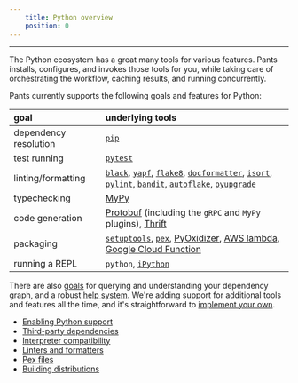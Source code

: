 ```yaml
---
    title: Python overview
    position: 0
---
```


---

The Python ecosystem has a great many tools for various features. Pants installs, configures, and invokes those tools for you, while taking care of orchestrating the workflow, caching results, and running concurrently.

Pants currently supports the following goals and features for Python:

| goal                  | underlying tools                                                                                                                                                                                                                                                                                                                 |
| :-------------------- | :------------------------------------------------------------------------------------------------------------------------------------------------------------------------------------------------------------------------------------------------------------------------------------------------------------------------------- |
| dependency resolution | [`pip`](./third-party-dependencies.mdx)                                                                                                                                                                                                                                                                                     |
| test running          | [`pytest`](../goals/test.mdx)                                                                                                                                                                                                                                                                                                 |
| linting/formatting    | [`black`](reference:reference-black), [`yapf`](reference:reference-yapf), [`flake8`](reference:reference-flake8), [`docformatter`](reference:reference-docformatter), [`isort`](reference:reference-isort), [`pylint`](reference:reference-pylint), [`bandit`](reference:reference-bandit), [`autoflake`](reference:reference-autoflake), [`pyupgrade`](reference:reference-pyupgrade) |
| typechecking          | [MyPy](../goals/check.mdx)                                                                                                                                                                                                                                                                                                    |
| code generation       | [Protobuf](../integrations/protobuf-and-grpc.mdx) (including the `gRPC` and `MyPy` plugins), [Thrift](../integrations/thrift.mdx)                                                                                                                                                                                                                           |
| packaging             | [`setuptools`](./building-distributions.mdx), [`pex`](../goals/package.mdx), [PyOxidizer](../integrations/pyoxidizer.mdx), [AWS lambda](../integrations/aws-lambda.mdx), [Google Cloud Function](../integrations/google-cloud-functions.mdx)                                                                                                                          |
| running a REPL        | `python`, [`iPython`](../goals/repl.mdx)                                                                                                                                                                                                                                                                                      |

There are also [goals](../../using-pants/project-introspection.mdx) for querying and understanding your dependency graph, and a robust [help system](../../using-pants/command-line-help.mdx). We're adding support for additional tools and features all the time, and it's straightforward to [implement your own](../../writing-plugins/plugins-overview.mdx).

- [Enabling Python support](./enabling-python-support.mdx)
- [Third-party dependencies](./third-party-dependencies.mdx)
- [Interpreter compatibility](./interpreter-compatibility.mdx)
- [Linters and formatters](./linters-and-formatters.mdx)
- [Pex files](./pex-files.mdx)
- [Building distributions](./building-distributions.mdx)


